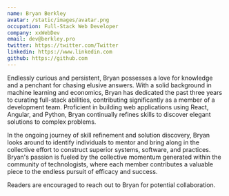 ```yaml
---
name: Bryan Berkley
avatar: /static/images/avatar.png
occupation: Full-Stack Web Developer
company: xxWebDev
email: dev@berkley.pro
twitter: https://twitter.com/Twitter
linkedin: https://www.linkedin.com
github: https://github.com
---
```


Endlessly curious and persistent, Bryan possesses a love for knowledge and a penchant for chasing elusive answers. With a solid background in machine learning and economics, Bryan has dedicated the past three years to curating full-stack abilities, contributing significantly as a member of a development team. Proficient in building web applications using React, Angular, and Python, Bryan continually refines skills to discover elegant solutions to complex problems.

In the ongoing journey of skill refinement and solution discovery, Bryan looks around to identify individuals to mentor and bring along in the collective effort to construct superior systems, software, and practices. Bryan's passion is fueled by the collective momentum generated within the community of technologists, where each member contributes a valuable piece to the endless pursuit of efficacy and success.

Readers are encouraged to reach out to Bryan for potential collaboration.
